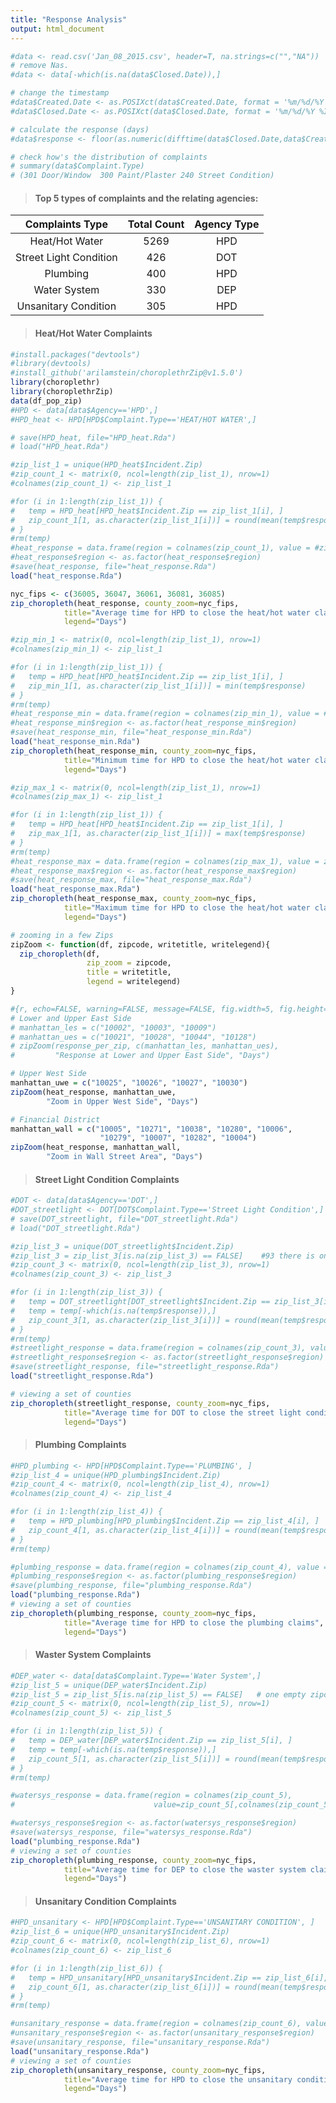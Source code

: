 ```yaml
---
title: "Response Analysis"
output: html_document
---
```

```r
#data <- read.csv('Jan_08_2015.csv', header=T, na.strings=c("","NA"))
# remove Nas. 
#data <- data[-which(is.na(data$Closed.Date)),]

# change the timestamp 
#data$Created.Date <- as.POSIXct(data$Created.Date, format = '%m/%d/%Y %I:%M:%S %p')
#data$Closed.Date <- as.POSIXct(data$Closed.Date, format = '%m/%d/%Y %I:%M:%S %p')

# calculate the response (days)
#data$response <- floor(as.numeric(difftime(data$Closed.Date,data$Created.Date, units="days")))

# check how's the distribution of complaints 
# summary(data$Complaint.Type)
# (301 Door/Window  300 Paint/Plaster 240 Street Condition)
```
> ####   Top 5 types of complaints and the relating agencies: 

  Complaints Type         Total Count    Agency Type
------------------------ ------------- --------------
  Heat/Hot Water             5269           HPD 
  Street Light Condition     426            DOT
  Plumbing                   400            HPD
  Water System               330            DEP
  Unsanitary Condition       305            HPD 
------------------------- ------------- -------------

> #### Heat/Hot Water Complaints

```r
#install.packages("devtools")
#library(devtools)
#install_github('arilamstein/choroplethrZip@v1.5.0')  
library(choroplethr)
library(choroplethrZip)
data(df_pop_zip) 
#HPD <- data[data$Agency=='HPD',] 
#HPD_heat <- HPD[HPD$Complaint.Type=='HEAT/HOT WATER',]

# save(HPD_heat, file="HPD_heat.Rda")
# load("HPD_heat.Rda")

#zip_list_1 = unique(HPD_heat$Incident.Zip)
#zip_count_1 <- matrix(0, ncol=length(zip_list_1), nrow=1)
#colnames(zip_count_1) <- zip_list_1

#for (i in 1:length(zip_list_1)) {
#   temp = HPD_heat[HPD_heat$Incident.Zip == zip_list_1[i], ]
#   zip_count_1[1, as.character(zip_list_1[i])] = round(mean(temp$response),2)
# } 
#rm(temp)
#heat_response = data.frame(region = colnames(zip_count_1), value = #zip_count_1[,colnames(zip_count_1)])
#heat_response$region <- as.factor(heat_response$region)
#save(heat_response, file="heat_response.Rda")
load("heat_response.Rda")

nyc_fips <- c(36005, 36047, 36061, 36081, 36085)
zip_choropleth(heat_response, county_zoom=nyc_fips,
            title="Average time for HPD to close the heat/hot water claims",
            legend="Days")

#zip_min_1 <- matrix(0, ncol=length(zip_list_1), nrow=1)
#colnames(zip_min_1) <- zip_list_1

#for (i in 1:length(zip_list_1)) {
#   temp = HPD_heat[HPD_heat$Incident.Zip == zip_list_1[i], ]
#   zip_min_1[1, as.character(zip_list_1[i])] = min(temp$response)
# } 
#rm(temp)
#heat_response_min = data.frame(region = colnames(zip_min_1), value = #zip_min_1[,colnames(zip_min_1)])
#heat_response_min$region <- as.factor(heat_response_min$region)
#save(heat_response_min, file="heat_response_min.Rda")
load("heat_response_min.Rda")
zip_choropleth(heat_response_min, county_zoom=nyc_fips,
            title="Minimum time for HPD to close the heat/hot water claims",
            legend="Days")

#zip_max_1 <- matrix(0, ncol=length(zip_list_1), nrow=1)
#colnames(zip_max_1) <- zip_list_1

#for (i in 1:length(zip_list_1)) {
#   temp = HPD_heat[HPD_heat$Incident.Zip == zip_list_1[i], ]
#   zip_max_1[1, as.character(zip_list_1[i])] = max(temp$response)
# } 
#rm(temp)
#heat_response_max = data.frame(region = colnames(zip_max_1), value = zip_max_1[,colnames(zip_max_1)])
#heat_response_max$region <- as.factor(heat_response_max$region)
#save(heat_response_max, file="heat_response_max.Rda")
load("heat_response_max.Rda")
zip_choropleth(heat_response_max, county_zoom=nyc_fips,
            title="Maximum time for HPD to close the heat/hot water claims",
            legend="Days")
```

```r
# zooming in a few Zips 
zipZoom <- function(df, zipcode, writetitle, writelegend){
  zip_choropleth(df,
                 zip_zoom = zipcode, 
                 title = writetitle,
                 legend = writelegend)
}

#{r, echo=FALSE, warning=FALSE, message=FALSE, fig.width=5, fig.height=4, out.extra='style="float:left"'}
# Lower and Upper East Side
# manhattan_les = c("10002", "10003", "10009")
# manhattan_ues = c("10021", "10028", "10044", "10128")
# zipZoom(response_per_zip, c(manhattan_les, manhattan_ues), 
#         "Response at Lower and Upper East Side", "Days")
```
```r
# Upper West Side
manhattan_uwe = c("10025", "10026", "10027", "10030")
zipZoom(heat_response, manhattan_uwe, 
        "Zoom in Upper West Side", "Days")
```
```r
# Financial District 
manhattan_wall = c("10005", "10271", "10038", "10280", "10006", 
                    "10279", "10007", "10282", "10004")
zipZoom(heat_response, manhattan_wall, 
        "Zoom in Wall Street Area", "Days")
```

> #### Street Light Condition Complaints

```r
#DOT <- data[data$Agency=='DOT',]
#DOT_streetlight <- DOT[DOT$Complaint.Type=='Street Light Condition',]    # DOT  
# save(DOT_streetlight, file="DOT_streetlight.Rda")
# load("DOT_streetlight.Rda")

#zip_list_3 = unique(DOT_streetlight$Incident.Zip)    
#zip_list_3 = zip_list_3[is.na(zip_list_3) == FALSE]    #93 there is one empty entry
#zip_count_3 <- matrix(0, ncol=length(zip_list_3), nrow=1)
#colnames(zip_count_3) <- zip_list_3

#for (i in 1:length(zip_list_3)) {
#   temp = DOT_streetlight[DOT_streetlight$Incident.Zip == zip_list_3[i], ]
#   temp = temp[-which(is.na(temp$response)),]
#   zip_count_3[1, as.character(zip_list_3[i])] = round(mean(temp$response),2)
# } 
#rm(temp)
#streetlight_response = data.frame(region = colnames(zip_count_3), value =  #zip_count_3[,colnames(zip_count_3)])
#streetlight_response$region <- as.factor(streetlight_response$region)
#save(streetlight_response, file="streetlight_response.Rda")
load("streetlight_response.Rda")

# viewing a set of counties 
zip_choropleth(streetlight_response, county_zoom=nyc_fips,
            title="Average time for DOT to close the street light condition claims",
            legend="Days")
```

> #### Plumbing Complaints

```r
#HPD_plumbing <- HPD[HPD$Complaint.Type=='PLUMBING', ]
#zip_list_4 = unique(HPD_plumbing$Incident.Zip)
#zip_count_4 <- matrix(0, ncol=length(zip_list_4), nrow=1)
#colnames(zip_count_4) <- zip_list_4

#for (i in 1:length(zip_list_4)) {
#   temp = HPD_plumbing[HPD_plumbing$Incident.Zip == zip_list_4[i], ]
#   zip_count_4[1, as.character(zip_list_4[i])] = round(mean(temp$response),2)
# } 
#rm(temp)

#plumbing_response = data.frame(region = colnames(zip_count_4), value =  #zip_count_4[,colnames(zip_count_4)])
#plumbing_response$region <- as.factor(plumbing_response$region)
#save(plumbing_response, file="plumbing_response.Rda")
load("plumbing_response.Rda")
# viewing a set of counties 
zip_choropleth(plumbing_response, county_zoom=nyc_fips,
            title="Average time for HPD to close the plumbing claims",
            legend="Days")
```

> #### Waster System Complaints

```r
#DEP_water <- data[data$Complaint.Type=='Water System',] 
#zip_list_5 = unique(DEP_water$Incident.Zip)
#zip_list_5 = zip_list_5[is.na(zip_list_5) == FALSE]   # one empty zipcode entry
#zip_count_5 <- matrix(0, ncol=length(zip_list_5), nrow=1)
#colnames(zip_count_5) <- zip_list_5

#for (i in 1:length(zip_list_5)) {
#   temp = DEP_water[DEP_water$Incident.Zip == zip_list_5[i], ]
#   temp = temp[-which(is.na(temp$response)),]
#   zip_count_5[1, as.character(zip_list_5[i])] = round(mean(temp$response),2)
# } 
#rm(temp)

#watersys_response = data.frame(region = colnames(zip_count_5),
#                               value=zip_count_5[,colnames(zip_count_5)])

#watersys_response$region <- as.factor(watersys_response$region)
#save(watersys_response, file="watersys_response.Rda")
load("plumbing_response.Rda")
# viewing a set of counties 
zip_choropleth(plumbing_response, county_zoom=nyc_fips,
            title="Average time for DEP to close the waster system claims",
            legend="Days")
```

> #### Unsanitary Condition Complaints

```r
#HPD_unsanitary <- HPD[HPD$Complaint.Type=='UNSANITARY CONDITION', ]
#zip_list_6 = unique(HPD_unsanitary$Incident.Zip)
#zip_count_6 <- matrix(0, ncol=length(zip_list_6), nrow=1)
#colnames(zip_count_6) <- zip_list_6

#for (i in 1:length(zip_list_6)) {
#   temp = HPD_unsanitary[HPD_unsanitary$Incident.Zip == zip_list_6[i], ]
#   zip_count_6[1, as.character(zip_list_6[i])] = round(mean(temp$response),2)
# } 
#rm(temp)

#unsanitary_response = data.frame(region = colnames(zip_count_6), value =  zip_count_6[,colnames(zip_count_6)])
#unsanitary_response$region <- as.factor(unsanitary_response$region)
#save(unsanitary_response, file="unsanitary_response.Rda")
load("unsanitary_response.Rda")
# viewing a set of counties 
zip_choropleth(unsanitary_response, county_zoom=nyc_fips,
            title="Average time for HPD to close the unsanitary condition claims",
            legend="Days")
```

